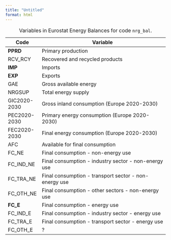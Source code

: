 ```yaml
---
title: "Untitled"
format: html
---
```


| Code         | Variable                                                      |
|--------------|---------------------------------------------------------------|
| **PPRD**     | Primary production                                            |
| RCV_RCY      | Recovered and recycled products                               |
| **IMP**      | Imports                                                       |
| **EXP**      | Exports                                                       |
| GAE          | Gross available energy                                        |
| NRGSUP       | Total energy supply                                           |
| GIC2020-2030 | Gross inland consumption (Europe 2020-2030)                   |
| PEC2020-2030 | Primary energy consumption (Europe 2020-2030)                 |
| FEC2020-2030 | Final energy consumption (Europe 2020-2030)               |
| AFC          | Available for final consumption                               |
| FC_NE        | Final consumption - non-energy use                            |
| FC_IND_NE    | Final consumption - industry sector - non-energy use          |
| FC_TRA_NE    | Final consumption - transport sector - non-energy use         |
| FC_OTH_NE    | Final consumption - other sectors - non-energy use            |
| **FC_E**     | Final consumption - energy use                                |
| FC_IND_E     | Final consumption - industry sector - energy use              |
| FC_TRA_E     | Final consumption - transport sector - energy use             |
| FC_OTH_E     | ?                                                             | 
: Variables in Eurostat Energy Balances for code `nrg_bal`.

